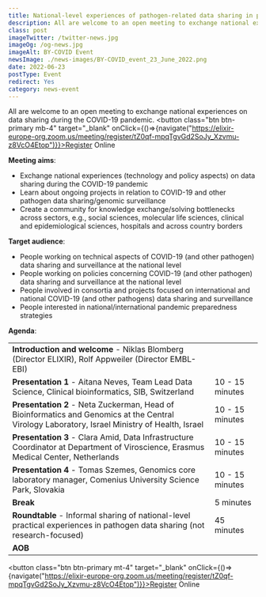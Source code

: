 ```yaml
---
title: National-level experiences of pathogen-related data sharing in pandemic times and beyond
description: All are welcome to an open meeting to exchange national experiences on data sharing during the COVID-19 pandemic.
class: post
imageTwitter: /twitter-news.jpg
imageOg: /og-news.jpg
imageAlt: BY-COVID Event
newsImage: ./news-images/BY-COVID_event_23_June_2022.png
date: 2022-06-23
postType: Event
redirect: Yes
category: news-event
---
```



All are welcome to an open meeting to exchange national experiences on data sharing during the COVID-19 pandemic.
<button class="btn btn-primary mb-4" target="_blank" onClick={()=>{navigate("https://elixir-europe-org.zoom.us/meeting/register/tZ0qf-mpqTgvGd2SoJy_Xzvmu-z8VcO4Etop")}}>Register Online</button>


**Meeting aims**:

* Exchange national experiences (technology and policy aspects) on data sharing during the COVID-19 pandemic
* Learn about ongoing projects in relation to COVID-19 and other pathogen data sharing/genomic surveillance 
* Create a community for knowledge exchange/solving bottlenecks across sectors, e.g., social sciences, molecular life sciences, clinical and epidemiological sciences, hospitals and across country borders


**Target audience**:
* People working on technical aspects of COVID-19 (and other pathogen) data sharing and surveillance at the national level
* People working on policies concerning COVID-19 (and other pathogen) data sharing and surveillance at the national level
* People involved in consortia and projects focused on international and national COVID-19 (and other pathogens) data sharing and surveillance 
* People interested in national/international pandemic preparedness strategies


**Agenda**:

<Table striped bordered>
  <tbody>
    <tr>
      <td><strong>Introduction and welcome</strong> -  Niklas Blomberg (Director ELIXIR), Rolf Appweiler (Director EMBL-EBI)</td>
      <td></td>
    </tr>
    <tr>
      <td><strong>Presentation 1</strong> - Aitana Neves, Team Lead Data Science, Clinical bioinformatics, SIB, Switzerland</td>
      <td>10 - 15 minutes</td>
    </tr>
    <tr>
      <td><strong>Presentation 2</strong> - Neta Zuckerman, Head of Bioinformatics and Genomics at the Central Virology Laboratory, Israel Ministry of Health, Israel</td>
      <td>10 - 15 minutes</td>
    </tr>
    <tr>
      <td><strong>Presentation 3</strong> - Clara Amid, Data Infrastructure Coordinator at Department of Viroscience, Erasmus Medical Center, Netherlands</td>
      <td>10 - 15 minutes</td>
    </tr>
    <tr>
      <td><strong>Presentation 4</strong> -  Tomas Szemes, Genomics core laboratory manager, Comenius University Science Park, Slovakia</td>
      <td>10 - 15 minutes</td>
    </tr>
    <tr>
      <td><strong>Break</strong></td>
      <td>5 minutes</td>
    </tr>
    <tr>
      <td><strong>Roundtable</strong> - Informal sharing of national-level practical experiences in pathogen data sharing (not research-focused)</td>
      <td>45 minutes</td>
    </tr>
    <tr>
      <td><strong>AOB</strong></td>
      <td></td>
    </tr>
  </tbody>
</Table>


<button class="btn btn-primary mt-4" target="_blank" onClick={()=>{navigate("https://elixir-europe-org.zoom.us/meeting/register/tZ0qf-mpqTgvGd2SoJy_Xzvmu-z8VcO4Etop")}}>Register Online</button>
